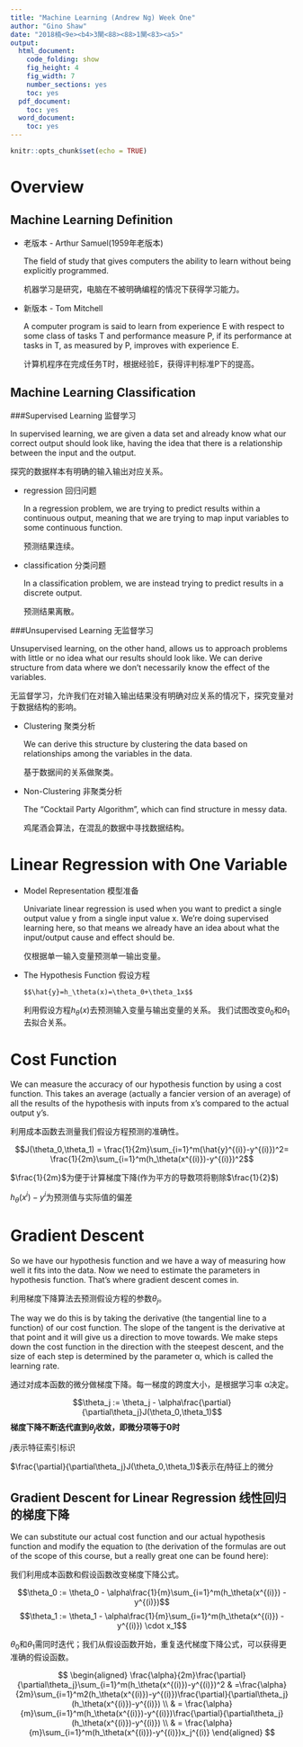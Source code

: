 ---
title: "Machine Learning (Andrew Ng) Week One"
author: "Gino Shaw"
date: "2018楠<9e><b4>3閺<88><88>1閺<83><a5>"
output:
  html_document:
    code_folding: show
    fig_height: 4
    fig_width: 7
    number_sections: yes
    toc: yes
  pdf_document:
    toc: yes
  word_document:
    toc: yes
---

```{r setup, include = FALSE, echo = FALSE}
knitr::opts_chunk$set(echo = TRUE)
```


#   Overview 

##  Machine Learning Definition


  * 老版本 - Arthur Samuel(1959年老版本)
  
    The field of study that gives computers the ability to learn without being explicitly programmed.
    
    机器学习是研究，电脑在不被明确编程的情况下获得学习能力。

  * 新版本 - Tom Mitchell
  
    A computer program is said to learn from experience E with respect to some class of tasks T and performance measure P, if its performance at tasks in T, as measured by P, improves with experience E.
    
    计算机程序在完成任务T时，根据经验E，获得评判标准P下的提高。


## Machine Learning Classification


###Supervised Learning 监督学习

  In supervised learning, we are given a data set and already know what our correct output should look like, having the idea that there is a relationship between the input and the output.
  
  探究的数据样本有明确的输入输出对应关系。

  * regression 回归问题
    
      In a regression problem, we are trying to predict results within a continuous output, meaning that we are trying to map input variables to some continuous function.
      
      预测结果连续。
  
  * classification 分类问题
  
      In a classification problem, we are instead trying to predict results in a discrete output.
      
      预测结果离散。

###Unsupervised Learning 无监督学习

  Unsupervised learning, on the other hand, allows us to approach problems with little or no idea what our results should look like. We can derive structure from data where we don't necessarily know the effect of the variables.

  无监督学习，允许我们在对输入输出结果没有明确对应关系的情况下，探究变量对于数据结构的影响。
  
  * Clustering 聚类分析
  
    We can derive this structure by clustering the data based on relationships among the variables in the data.
    
    基于数据间的关系做聚类。
  
  * Non-Clustering 非聚类分析
  
    The "Cocktail Party Algorithm", which can find structure in messy data.
    
    鸡尾酒会算法，在混乱的数据中寻找数据结构。
  
# Linear Regression with One Variable 

*  Model Representation 模型准备 

    Univariate linear regression is used when you want to predict a single output value y from a single input value x. We're doing supervised learning here, so that means we already have an idea about what the input/output cause and effect should be.
    
    仅根据单一输入变量预测单一输出变量。
  
* The Hypothesis Function 假设方程

      $$\hat{y}=h_\theta(x)=\theta_0+\theta_1x$$
    
    利用假设方程$h_\theta(x)$去预测输入变量与输出变量的关系。
    我们试图改变$\theta_0$和$\theta_1$去拟合关系。
    
# Cost Function 

We can measure the accuracy of our hypothesis function by using a cost function. This takes an average (actually a fancier version of an average) of all the results of the hypothesis with inputs from x's compared to the actual output y's.

利用成本函数去测量我们假设方程预测的准确性。

$$J(\theta_0,\theta_1) = \frac{1}{2m}\sum_{i=1}^m(\hat{y}^{(i)}-y^{(i)})^2= \frac{1}{2m}\sum_{i=1}^m(h_\theta(x^{(i)})-y^{(i)})^2$$
    
    
$\frac{1}{2m}$为便于计算梯度下降(作为平方的导数项将剔除$\frac{1}{2}$)

$h_\theta(x^i)-y^i$为预测值与实际值的偏差

# Gradient Descent

So we have our hypothesis function and we have a way of measuring how well it fits into the data. Now we need to estimate the parameters in hypothesis function. That's where gradient descent comes in.

利用梯度下降算法去预测假设方程的参数$\theta_j$。

The way we do this is by taking the derivative (the tangential line to a function) of our cost function. The slope of the tangent is the derivative at that point and it will give us a direction to move towards. We make steps down the cost function in the direction with the steepest descent, and the size of each step is determined by the parameter α, which is called the learning rate.

通过对成本函数的微分做梯度下降。每一梯度的跨度大小，是根据学习率 α决定。

$$\theta_j := \theta_j - \alpha\frac{\partial}{\partial\theta_j}J(\theta_0,\theta_1)$$
**梯度下降不断迭代直到$\theta_j$收敛，即微分项等于0时**

$j$表示特征索引标识

$\frac{\partial}{\partial\theta_j}J(\theta_0,\theta_1)$表示在$j$特征上的微分

## Gradient Descent for Linear Regression 线性回归的梯度下降

We can substitute our actual cost function and our actual hypothesis function and modify the equation to (the derivation of the formulas are out of the scope of this course, but a really great one can be found here):

我们利用成本函数和假设函数改变梯度下降公式。


$$\theta_0 := \theta_0 - \alpha\frac{1}{m}\sum_{i=1}^m(h_\theta(x^{(i)}) - y^{(i)})$$
$$\theta_1 := \theta_1 - \alpha\frac{1}{m}\sum_{i=1}^m(h_\theta(x^{(i)}) - y^{(i)}) \cdot x_1$$



$\theta_0$和$\theta_1$需同时迭代；我们从假设函数开始，重复迭代梯度下降公式，可以获得更准确的假设函数。

$$
\begin{aligned}
\frac{\alpha}{2m}\frac{\partial}{\partial\theta_j}\sum_{i=1}^m(h_\theta(x^{(i)})-y^{(i)})^2  & =\frac{\alpha}{2m}\sum_{i=1}^m2(h_\theta(x^{(i)})-y^{(i)})\frac{\partial}{\partial\theta_j}(h_\theta(x^{(i)})-y^{(i)}) \\
& = \frac{\alpha}{m}\sum_{i=1}^m(h_\theta(x^{(i)})-y^{(i)})\frac{\partial}{\partial\theta_j}(h_\theta(x^{(i)})-y^{(i)}) \\
& = \frac{\alpha}{m}\sum_{i=1}^m(h_\theta(x^{(i)})-y^{(i)})x_j^{(i)}
\end{aligned}
$$


